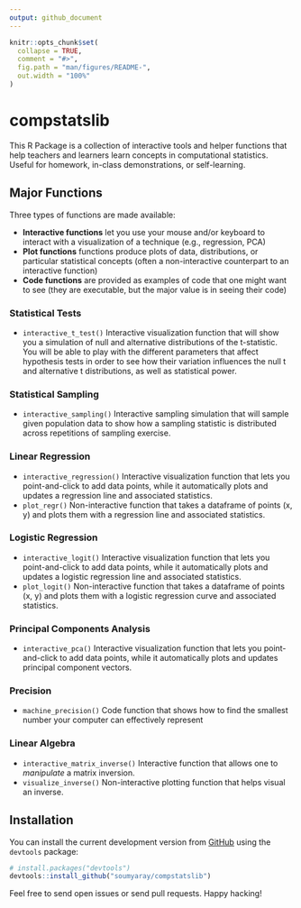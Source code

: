 ```yaml
---
output: github_document
---
```


<!-- README.md is generated from README.Rmd. Please edit that file -->

```r
knitr::opts_chunk$set(
  collapse = TRUE,
  comment = "#>",
  fig.path = "man/figures/README-",
  out.width = "100%"
)
```

# compstatslib

<!-- badges: start -->
<!-- badges: end -->

This R Package is a collection of interactive tools and helper functions that help teachers and learners learn concepts in computational statistics. Useful for homework, in-class demonstrations, or self-learning.

## Major Functions

Three types of functions are made available:

- **Interactive functions** let you use your mouse and/or keyboard to interact with a visualization of a technique (e.g., regression, PCA)
- **Plot functions** functions produce plots of data, distributions, or particular statistical concepts (often a non-interactive counterpart to an interactive function)
- **Code functions** are provided as examples of code that one might want to see (they are executable, but the major value is in seeing their code)

### Statistical Tests

- `interactive_t_test()` Interactive visualization function that will show you a simulation of null and alternative distributions of the t-statistic. You will be able to play with the different parameters that affect hypothesis tests in order to see how their variation influences the null t and alternative t distributions, as well as statistical power.

### Statistical Sampling

- `interactive_sampling()` Interactive sampling simulation that will sample given population data to show how a sampling statistic is distributed across repetitions of sampling exercise.

### Linear Regression

- `interactive_regression()` Interactive visualization function that lets you point-and-click to add data points, while it automatically plots and updates a regression line and associated statistics.
- `plot_regr()` Non-interactive function that takes a dataframe of points (x, y) and plots them with a regression line and associated statistics.

### Logistic Regression

- `interactive_logit()` Interactive visualization function that lets you point-and-click to add data points, while it automatically plots and updates a logistic regression line and associated statistics.
- `plot_logit()` Non-interactive function that takes a dataframe of points (x, y) and plots them with a logistic regression curve and associated statistics.

### Principal Components Analysis

- `interactive_pca()` Interactive visualization function that lets you point-and-click to add data points, while it automatically plots and updates principal component vectors.

### Precision

- `machine_precision()` Code function that shows how to find the smallest number your computer can effectively represent

### Linear Algebra

- `interactive_matrix_inverse()` Interactive function that allows one to *manipulate* a matrix inversion.
- `visualize_inverse()` Non-interactive plotting function that helps visual an inverse.

## Installation

You can install the current development version from [GitHub](https://github.com/) using the `devtools` package:

``` r
# install.packages("devtools")
devtools::install_github("soumyaray/compstatslib")
```

Feel free to send open issues or send pull requests. Happy hacking!
